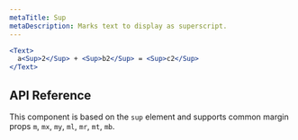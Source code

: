 ```yaml
---
metaTitle: Sup
metaDescription: Marks text to display as superscript.
---
```


```jsx live=true
<Text>
  a<Sup>2</Sup> + <Sup>b2</Sup> = <Sup>c2</Sup>
</Text>
```

## API Reference

This component is based on the `sup` element and supports common margin props `m`, `mx`, `my`, `ml`, `mr`, `mt`, `mb`.
